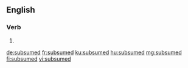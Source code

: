 ==English==

===Verb===
{{head|en|verb form}}

# {{en-past of|subsume}}

[[de:subsumed]]
[[fr:subsumed]]
[[ku:subsumed]]
[[hu:subsumed]]
[[mg:subsumed]]
[[fi:subsumed]]
[[vi:subsumed]]